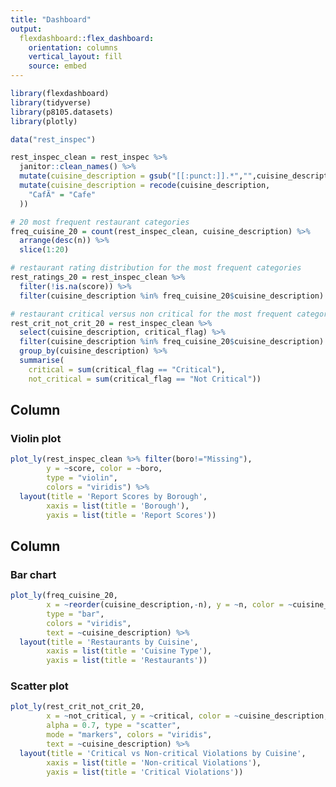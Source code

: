 ```yaml
---
title: "Dashboard"
output: 
  flexdashboard::flex_dashboard:
    orientation: columns
    vertical_layout: fill
    source: embed
---
```


```r
library(flexdashboard)
library(tidyverse)
library(p8105.datasets)
library(plotly)
```

```r
data("rest_inspec")

rest_inspec_clean = rest_inspec %>%
  janitor::clean_names() %>% 
  mutate(cuisine_description = gsub("[[:punct:]].*","",cuisine_description)) %>%
  mutate(cuisine_description = recode(cuisine_description,
    "CafÃ" = "Cafe"
  ))

# 20 most frequent restaurant categories
freq_cuisine_20 = count(rest_inspec_clean, cuisine_description) %>%
  arrange(desc(n)) %>%
  slice(1:20)

# restaurant rating distribution for the most frequent categories
rest_ratings_20 = rest_inspec_clean %>%
  filter(!is.na(score)) %>%
  filter(cuisine_description %in% freq_cuisine_20$cuisine_description)

# restaurant critical versus non critical for the most frequent categories
rest_crit_not_crit_20 = rest_inspec_clean %>%
  select(cuisine_description, critical_flag) %>%
  filter(cuisine_description %in% freq_cuisine_20$cuisine_description) %>%
  group_by(cuisine_description) %>%
  summarise(
    critical = sum(critical_flag == "Critical"),
    not_critical = sum(critical_flag == "Not Critical"))
```

Column {data-width=650}
-----------------------------------------------------------------------

### Violin plot

```r
plot_ly(rest_inspec_clean %>% filter(boro!="Missing"),
        y = ~score, color = ~boro,
        type = "violin", 
        colors = "viridis") %>%
  layout(title = 'Report Scores by Borough',
        xaxis = list(title = 'Borough'),
        yaxis = list(title = 'Report Scores'))
```


Column {data-width=350}
-----------------------------------------------------------------------

### Bar chart

```r
plot_ly(freq_cuisine_20,
        x = ~reorder(cuisine_description,-n), y = ~n, color = ~cuisine_description,
        type = "bar", 
        colors = "viridis",
        text = ~cuisine_description) %>%
  layout(title = 'Restaurants by Cuisine',
        xaxis = list(title = 'Cuisine Type'),
        yaxis = list(title = 'Restaurants'))
```

### Scatter plot

```r
plot_ly(rest_crit_not_crit_20,
        x = ~not_critical, y = ~critical, color = ~cuisine_description,
        alpha = 0.7, type = "scatter", 
        mode = "markers", colors = "viridis",
        text = ~cuisine_description) %>%
  layout(title = 'Critical vs Non-critical Violations by Cuisine',
        xaxis = list(title = 'Non-critical Violations'),
        yaxis = list(title = 'Critical Violations'))
```
